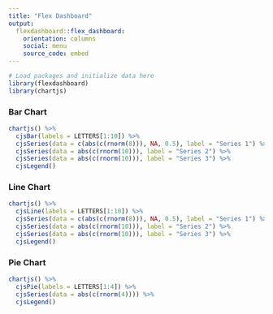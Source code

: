 ```yaml
---
title: "Flex Dashboard"
output: 
  flexdashboard::flex_dashboard:
    orientation: columns
    social: menu
    source_code: embed
---
```


<!-- Learn more about flexdashboard at https://rstudio.github.io/flexdashboard -->


```r
# Load packages and initialize data here
library(flexdashboard)
library(chartjs)
```

### Bar Chart

```r
chartjs() %>%
  cjsBar(labels = LETTERS[1:10]) %>%
  cjsSeries(data = c(abs(c(rnorm(8))), NA, 0.5), label = "Series 1") %>%
  cjsSeries(data = abs(c(rnorm(10))), label = "Series 2") %>%
  cjsSeries(data = abs(c(rnorm(10))), label = "Series 3") %>% 
  cjsLegend()
```

### Line Chart

```r
chartjs() %>%
  cjsLine(labels = LETTERS[1:10]) %>%
  cjsSeries(data = c(abs(c(rnorm(8))), NA, 0.5), label = "Series 1") %>%
  cjsSeries(data = abs(c(rnorm(10))), label = "Series 2") %>%
  cjsSeries(data = abs(c(rnorm(10))), label = "Series 3") %>% 
  cjsLegend()
```

### Pie Chart

```r
chartjs() %>%
  cjsPie(labels = LETTERS[1:4]) %>%
  cjsSeries(data = abs(c(rnorm(4)))) %>% 
  cjsLegend()
```
